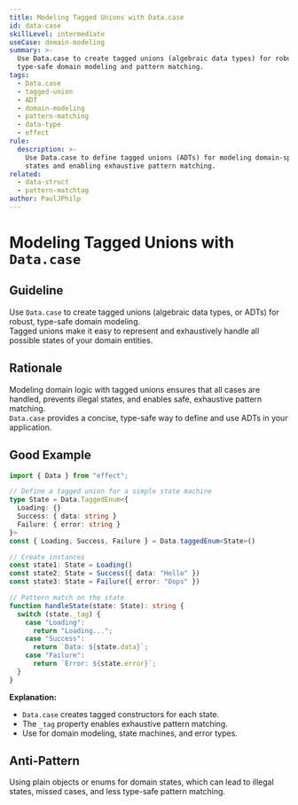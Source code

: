 ```yaml
---
title: Modeling Tagged Unions with Data.case
id: data-case
skillLevel: intermediate
useCase: domain-modeling
summary: >-
  Use Data.case to create tagged unions (algebraic data types) for robust,
  type-safe domain modeling and pattern matching.
tags:
  - Data.case
  - tagged-union
  - ADT
  - domain-modeling
  - pattern-matching
  - data-type
  - effect
rule:
  description: >-
    Use Data.case to define tagged unions (ADTs) for modeling domain-specific
    states and enabling exhaustive pattern matching.
related:
  - data-struct
  - pattern-matchtag
author: PaulJPhilp
---
```


# Modeling Tagged Unions with `Data.case`

## Guideline

Use `Data.case` to create tagged unions (algebraic data types, or ADTs) for robust, type-safe domain modeling.  
Tagged unions make it easy to represent and exhaustively handle all possible states of your domain entities.

## Rationale

Modeling domain logic with tagged unions ensures that all cases are handled, prevents illegal states, and enables safe, exhaustive pattern matching.  
`Data.case` provides a concise, type-safe way to define and use ADTs in your application.

## Good Example

```typescript
import { Data } from "effect";

// Define a tagged union for a simple state machine
type State = Data.TaggedEnum<{
  Loading: {}
  Success: { data: string }
  Failure: { error: string }
}>
const { Loading, Success, Failure } = Data.taggedEnum<State>()

// Create instances
const state1: State = Loading()
const state2: State = Success({ data: "Hello" })
const state3: State = Failure({ error: "Oops" })

// Pattern match on the state
function handleState(state: State): string {
  switch (state._tag) {
    case "Loading":
      return "Loading...";
    case "Success":
      return `Data: ${state.data}`;
    case "Failure":
      return `Error: ${state.error}`;
  }
}
```

**Explanation:**  
- `Data.case` creates tagged constructors for each state.
- The `_tag` property enables exhaustive pattern matching.
- Use for domain modeling, state machines, and error types.

## Anti-Pattern

Using plain objects or enums for domain states, which can lead to illegal states, missed cases, and less type-safe pattern matching.
